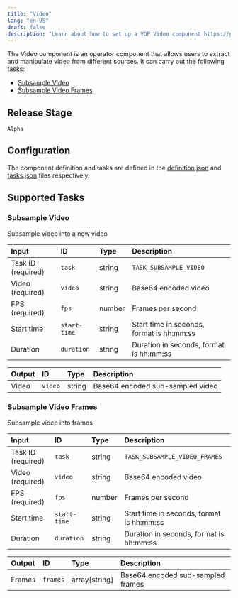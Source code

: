 ```yaml
---
title: "Video"
lang: "en-US"
draft: false
description: "Learn about how to set up a VDP Video component https://github.com/instill-ai/instill-core"
---
```


The Video component is an operator component that allows users to extract and manipulate video from different sources.
It can carry out the following tasks:
- [Subsample Video](#subsample-video)
- [Subsample Video Frames](#subsample-video-frames)

## Release Stage

`Alpha`

## Configuration

The component definition and tasks are defined in the [definition.json](https://github.com/instill-ai/component/blob/main/operator/video/v0/config/definition.json) and [tasks.json](https://github.com/instill-ai/component/blob/main/operator/video/v0/config/tasks.json) files respectively.



## Supported Tasks

### Subsample Video

Subsample video into a new video

| Input | ID | Type | Description |
| :--- | :--- | :--- | :--- |
| Task ID (required) | `task` | string | `TASK_SUBSAMPLE_VIDEO` |
| Video (required) | `video` | string | Base64 encoded video |
| FPS (required) | `fps` | number | Frames per second |
| Start time | `start-time` | string | Start time in seconds, format is hh:mm:ss |
| Duration | `duration` | string | Duration in seconds, format is hh:mm:ss |





| Output | ID | Type | Description |
| :--- | :--- | :--- | :--- |
| Video | `video` | string | Base64 encoded sub-sampled video |

### Subsample Video Frames

Subsample video into frames

| Input | ID | Type | Description |
| :--- | :--- | :--- | :--- |
| Task ID (required) | `task` | string | `TASK_SUBSAMPLE_VIDEO_FRAMES` |
| Video (required) | `video` | string | Base64 encoded video |
| FPS (required) | `fps` | number | Frames per second |
| Start time | `start-time` | string | Start time in seconds, format is hh:mm:ss |
| Duration | `duration` | string | Duration in seconds, format is hh:mm:ss |





| Output | ID | Type | Description |
| :--- | :--- | :--- | :--- |
| Frames | `frames` | array[string] | Base64 encoded sub-sampled frames |
